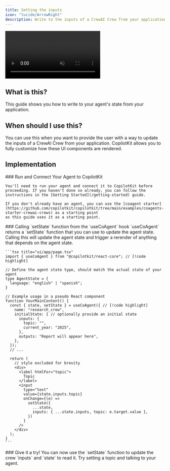 ```yaml
---
title: Setting the inputs
icon: "lucide/ArrowRight"
description: Write to the inputs of a CrewAI Crew from your application.
---
```


<video
  src="https://cdn.copilotkit.ai/docs/copilotkit/images/coagents/write-agent-state.mp4"
  className="rounded-lg shadow-xl"
  loop
  playsInline
  controls
  autoPlay
  muted
/>
<Callout>
  This video shows the result of `npx copilotkit@latest init` with the [implementation](#implementation) section applied to it!
</Callout>

## What is this?

This guide shows you how to write to your agent's state from your application.

## When should I use this?

You can use this when you want to provide the user with a way to update the inputs of a CrewAI Crew from your application. CopilotKit allows you to fully customize how these UI components are rendered.

## Implementation

<Steps>
  <Step>
    ### Run and Connect Your Agent to CopilotKit

    You'll need to run your agent and connect it to CopilotKit before proceeding. If you haven't done so already, you can follow the instructions in the [Getting Started](/getting-started) guide.

    If you don't already have an agent, you can use the [coagent starter](https://github.com/copilotkit/copilotkit/tree/main/examples/coagents-starter-crewai-crews) as a starting point
    as this guide uses it as a starting point.

  </Step>
  <Step>
    ### Calling `setState` function from the `useCoAgent` hook
    `useCoAgent` returns a `setState` function that you can use to update the agent state. Calling this will update the agent state and trigger a rerender of anything that depends on the agent state.

    ```tsx title="ui/app/page.tsx"
    import { useCoAgent } from "@copilotkit/react-core"; // [!code highlight]

    // Define the agent state type, should match the actual state of your agent
    type AgentState = {
      language: "english" | "spanish";
    }

    // Example usage in a pseudo React component
    function YourMainContent() {
      const { state, setState } = useCoAgent({ // [!code highlight]
        name: "research_crew",
        initialState: { // optionally provide an initial state
          inputs: {
            topic: "",
            current_year: "2025",
          },
          outputs: "Report will appear here",
        },
      });
      // ...

      return (
        // style excluded for brevity
        <div>
          <label htmlFor="topic">
            Topic
          </label>
          <input
            type="text"
            value={state.inputs.topic}
            onChange={(e) =>
              setState({
                ...state,
                inputs: { ...state.inputs, topic: e.target.value },
              })
            }
          />
        </div>
      );
    }
    ```

  </Step>
  <Step>
    ### Give it a try!
    You can now use the `setState` function to update the crew `inputs` and `state` to read it. Try setting  a topic and talking to your agent.
  </Step>
</Steps>
